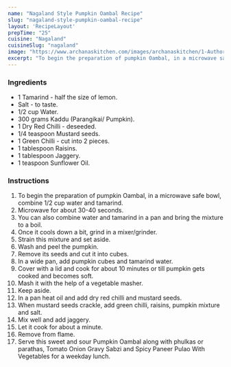 ---
name: "Nagaland Style Pumpkin Oambal Recipe"
slug: "nagaland-style-pumpkin-oambal-recipe"
layout: 'RecipeLayout'
prepTime: "25"
cuisine: "Nagaland"
cuisineSlug: "nagaland"
image: "https://www.archanaskitchen.com/images/archanaskitchen/1-Author/Bela-Dholakia/Pumpkin_Oambal_1600.jpg"
excerpt: "To begin the preparation of pumpkin Oambal, in a microwave safe bowl, combine 12 cup water and tamarind"
---

### Ingredients

- 1 Tamarind - half the size of lemon.
- Salt - to taste.
- 1/2 cup Water.
- 300 grams Kaddu (Parangikai/ Pumpkin).
- 1 Dry Red Chilli - deseeded.
- 1/4 teaspoon Mustard seeds.
- 1 Green Chilli - cut into 2 pieces.
- 1 tablespoon Raisins.
- 1 tablespoon Jaggery.
- 1 teaspoon Sunflower Oil.

### Instructions

1. To begin the preparation of pumpkin Oambal, in a microwave safe bowl, combine 1/2 cup water and tamarind.
1. Microwave for about 30-40 seconds.
1. You can also combine water and tamarind in a pan and bring the mixture to a boil.
1. Once it cools down a bit, grind in a mixer/grinder.
1. Strain this mixture and set aside.
1. Wash and peel the pumpkin.
1. Remove its seeds and cut it into cubes.
1. In a wide pan, add pumpkin cubes and tamarind water.
1. Cover with a lid and cook for about 10 minutes or till pumpkin gets cooked and becomes soft.
1. Mash it with the help of a vegetable masher.
1. Keep aside.
1. In a pan heat oil and add dry red chilli and mustard seeds.
1. When mustard seeds crackle, add green chilli, raisins, pumpkin mixture and salt.
1. Mix well and add jaggery.
1. Let it cook for about a minute.
1. Remove from flame.
1. Serve this sweet and sour Pumpkin Oambal along with phulkas or parathas, Tomato Onion Gravy Sabzi and Spicy Paneer Pulao With Vegetables for a weekday lunch.
